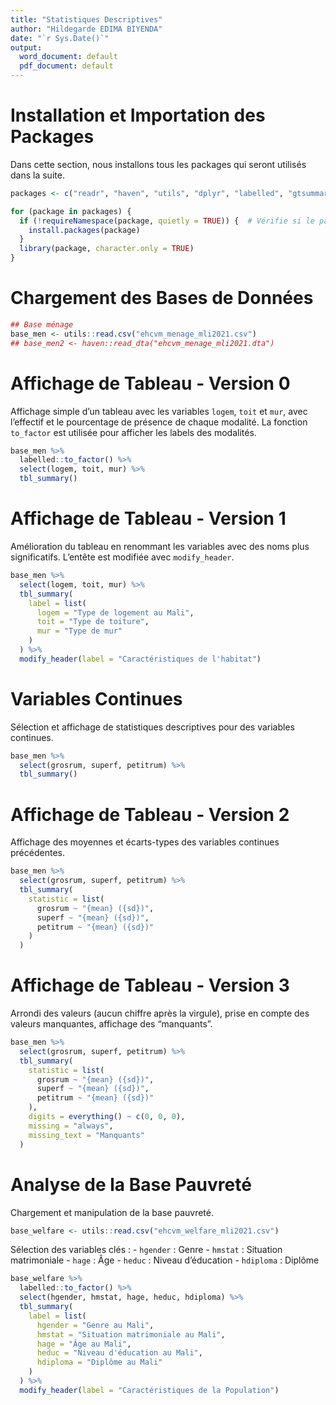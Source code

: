 ```yaml
---
title: "Statistiques Descriptives"
author: "Hildegarde EDIMA BIYENDA"
date: "`r Sys.Date()`"
output:
  word_document: default
  pdf_document: default
---
```


# Installation et Importation des Packages

Dans cette section, nous installons tous les packages qui seront utilisés dans la suite.

```r
packages <- c("readr", "haven", "utils", "dplyr", "labelled", "gtsummary")

for (package in packages) {
  if (!requireNamespace(package, quietly = TRUE)) {  # Vérifie si le package n'est pas encore installé
    install.packages(package)
  }
  library(package, character.only = TRUE)
}
```

# Chargement des Bases de Données

```r
## Base ménage
base_men <- utils::read.csv("ehcvm_menage_mli2021.csv")
## base_men2 <- haven::read_dta("ehcvm_menage_mli2021.dta")
```

# Affichage de Tableau - Version 0

Affichage simple d'un tableau avec les variables `logem`, `toit` et `mur`, avec l'effectif et le pourcentage de présence de chaque modalité. La fonction `to_factor` est utilisée pour afficher les labels des modalités.

```r
base_men %>%
  labelled::to_factor() %>%
  select(logem, toit, mur) %>%
  tbl_summary()
```

# Affichage de Tableau - Version 1

Amélioration du tableau en renommant les variables avec des noms plus significatifs. L'entête est modifiée avec `modify_header`.

```r
base_men %>%
  select(logem, toit, mur) %>%
  tbl_summary(
    label = list(
      logem = "Type de logement au Mali",
      toit = "Type de toiture",
      mur = "Type de mur"
    )
  ) %>%
  modify_header(label = "Caractéristiques de l'habitat")
```

# Variables Continues

Sélection et affichage de statistiques descriptives pour des variables continues.

```r
base_men %>%
  select(grosrum, superf, petitrum) %>%
  tbl_summary()
```

# Affichage de Tableau - Version 2

Affichage des moyennes et écarts-types des variables continues précédentes.

```r
base_men %>%
  select(grosrum, superf, petitrum) %>%
  tbl_summary(
    statistic = list(
      grosrum ~ "{mean} ({sd})",
      superf ~ "{mean} ({sd})",
      petitrum ~ "{mean} ({sd})"
    )
  )
```

# Affichage de Tableau - Version 3

Arrondi des valeurs (aucun chiffre après la virgule), prise en compte des valeurs manquantes, affichage des "manquants".

```r
base_men %>%
  select(grosrum, superf, petitrum) %>%
  tbl_summary(
    statistic = list(
      grosrum ~ "{mean} ({sd})",
      superf ~ "{mean} ({sd})",
      petitrum ~ "{mean} ({sd})"
    ),
    digits = everything() ~ c(0, 0, 0),
    missing = "always",
    missing_text = "Manquants"
  )
```

# Analyse de la Base Pauvreté

Chargement et manipulation de la base pauvreté.

```r
base_welfare <- utils::read.csv("ehcvm_welfare_mli2021.csv")
```

Sélection des variables clés :
- `hgender` : Genre
- `hmstat` : Situation matrimoniale
- `hage` : Âge
- `heduc` : Niveau d'éducation
- `hdiploma` : Diplôme

```r
base_welfare %>%
  labelled::to_factor() %>%
  select(hgender, hmstat, hage, heduc, hdiploma) %>%
  tbl_summary(
    label = list(
      hgender = "Genre au Mali",
      hmstat = "Situation matrimoniale au Mali",
      hage = "Âge au Mali",
      heduc = "Niveau d'éducation au Mali",
      hdiploma = "Diplôme au Mali"
    )
  ) %>%
  modify_header(label = "Caractéristiques de la Population")

```
